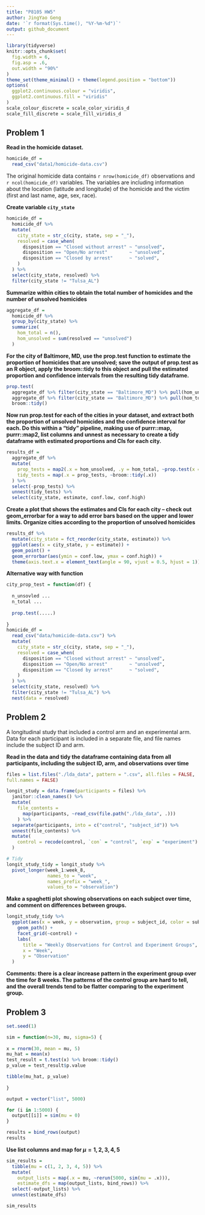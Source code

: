 ```yaml
---
title: "P8105 HW5"
author: JingYao Geng
date: '`r format(Sys.time(), "%Y-%m-%d")`'
output: github_document
---
```


```r
library(tidyverse)
knitr::opts_chunk$set(
  fig.width = 6,
  fig.asp = .6,
  out.width = "90%"
)
theme_set(theme_minimal() + theme(legend.position = "bottom"))
options(
  ggplot2.continuous.colour = "viridis",
  ggplot2.continuous.fill = "viridis"
)
scale_colour_discrete = scale_color_viridis_d
scale_fill_discrete = scale_fill_viridis_d
```

## Problem 1

**Read in the homicide dataset.**
```r
homicide_df = 
  read_csv("data1/homicide-data.csv")  
```

The original homicide data contains `r nrow(homicide_df)` observations and `r ncol(homicide_df)` variables. The variables are including information about the location (latitude and longitude) of the homicide and the victim (first and last name, age, sex, race).  

**Create variable `city_state`**
```r
homicide_df =
  homicide_df %>% 
  mutate(
    city_state = str_c(city, state, sep = "_"),
    resolved = case_when(
      disposition == "Closed without arrest" ~ "unsolved",
      disposition == "Open/No arrest"        ~ "unsolved",
      disposition == "Closed by arrest"      ~ "solved",
    )
  ) %>% 
  select(city_state, resolved) %>% 
  filter(city_state != "Tulsa_AL")
```

**Summarize within cities to obtain the total number of homicides and the number of unsolved homicides**

```r
aggregate_df = 
  homicide_df %>% 
  group_by(city_state) %>% 
  summarize(
    hom_total = n(),
    hom_unsolved = sum(resolved == "unsolved")
  )
```

**For the city of Baltimore, MD, use the prop.test function to estimate the proportion of homicides that are unsolved; save the output of prop.test as an R object, apply the broom::tidy to this object and pull the estimated proportion and confidence intervals from the resulting tidy dataframe.**

```r
prop.test(
  aggregate_df %>% filter(city_state == "Baltimore_MD") %>% pull(hom_unsolved), 
  aggregate_df %>% filter(city_state == "Baltimore_MD") %>% pull(hom_total)) %>% 
  broom::tidy()
```

**Now run prop.test for each of the cities in your dataset, and extract both the proportion of unsolved homicides and the confidence interval for each. Do this within a “tidy” pipeline, making use of purrr::map, purrr::map2, list columns and unnest as necessary to create a tidy dataframe with estimated proportions and CIs for each city.**

```r
results_df = 
  aggregate_df %>% 
  mutate(
    prop_tests = map2(.x = hom_unsolved, .y = hom_total, ~prop.test(x = .x, n = .y)),
    tidy_tests = map(.x = prop_tests, ~broom::tidy(.x))
  ) %>% 
  select(-prop_tests) %>% 
  unnest(tidy_tests) %>% 
  select(city_state, estimate, conf.low, conf.high)
```

**Create a plot that shows the estimates and CIs for each city – check out geom_errorbar for a way to add error bars based on the upper and lower limits. Organize cities according to the proportion of unsolved homicides**

```r
results_df %>% 
  mutate(city_state = fct_reorder(city_state, estimate)) %>% 
  ggplot(aes(x = city_state, y = estimate)) +
  geom_point() + 
  geom_errorbar(aes(ymin = conf.low, ymax = conf.high)) + 
  theme(axis.text.x = element_text(angle = 90, vjust = 0.5, hjust = 1))
```

**Alternative way with function**
```r
city_prop_test = function(df) {
  
  n_unsovled ...
  n_total ... 
  
  prop.test(.....)
  
}
homicide_df = 
  read_csv("data/homicide-data.csv") %>% 
  mutate(
    city_state = str_c(city, state, sep = "_"),
    resolved = case_when(
      disposition == "Closed without arrest" ~ "unsolved",
      disposition == "Open/No arrest"        ~ "unsolved",
      disposition == "Closed by arrest"      ~ "solved",
    )
  ) %>% 
  select(city_state, resolved) %>% 
  filter(city_state != "Tulsa_AL") %>% 
  nest(data = resolved)
```

## Problem 2

A longitudinal study that included a control arm and an experimental arm. Data for each participant is included in a separate file, and file names include the subject ID and arm.

**Read in the data and tidy the dataframe containing data from all participants, including the subject ID, arm, and observations over time** 

```r
files = list.files("./lda_data", pattern = ".csv", all.files = FALSE, 
full.names = FALSE)

longit_study = data.frame(participants = files) %>% 
  janitor::clean_names() %>%
  mutate(
    file_contents = 
      map(participants, ~read_csv(file.path("./lda_data", .)))
    ) %>% 
  separate(participants, into = c("control", "subject_id")) %>% 
  unnest(file_contents) %>% 
  mutate(
    control = recode(control, `con` = "control", `exp` = "experiment")
  ) 

# Tidy
longit_study_tidy = longit_study %>% 
  pivot_longer(week_1:week_8,
               names_to = "week",
               names_prefix = "week_",
               values_to = "observation") 
```

**Make a spaghetti plot showing observations on each subject over time, and comment on differences between groups.**

```r
longit_study_tidy %>%
  ggplot(aes(x = week, y = observation, group = subject_id, color = subject_id)) +
    geom_path() + 
    facet_grid(~control) +
    labs(
      title = "Weekly Observations for Control and Experiment Groups",
      x = "Week",
      y = "Observation"
  )
```

**Comments: there is a clear increase pattern in the experiment group over the time for 8 weeks. The patterns of the control group are hard to tell, and the overall trends tend to be flatter comparing to the experiment group.**

## Problem 3

```r
set.seed(1)

sim = function(n=30, mu, sigma=5) {
  
x = rnorm(30, mean = mu, 5)
mu_hat = mean(x)
test_result = t.test(x) %>% broom::tidy()
p_value = test_result$p.value

tibble(mu_hat, p_value)
  
}

output = vector("list", 5000)

for (i in 1:5000) {
  output[[i]] = sim(mu = 0)
}

results = bind_rows(output)
results

```


**Use list columns and map for $\mu= 1,2,3,4,5$**

```r
sim_results = 
  tibble(mu = c(1, 2, 3, 4, 5)) %>% 
  mutate(
    output_lists = map(.x = mu, ~rerun(5000, sim(mu = .x))),
    estimate_dfs = map(output_lists, bind_rows)) %>% 
  select(-output_lists) %>% 
  unnest(estimate_dfs)

sim_results
```




